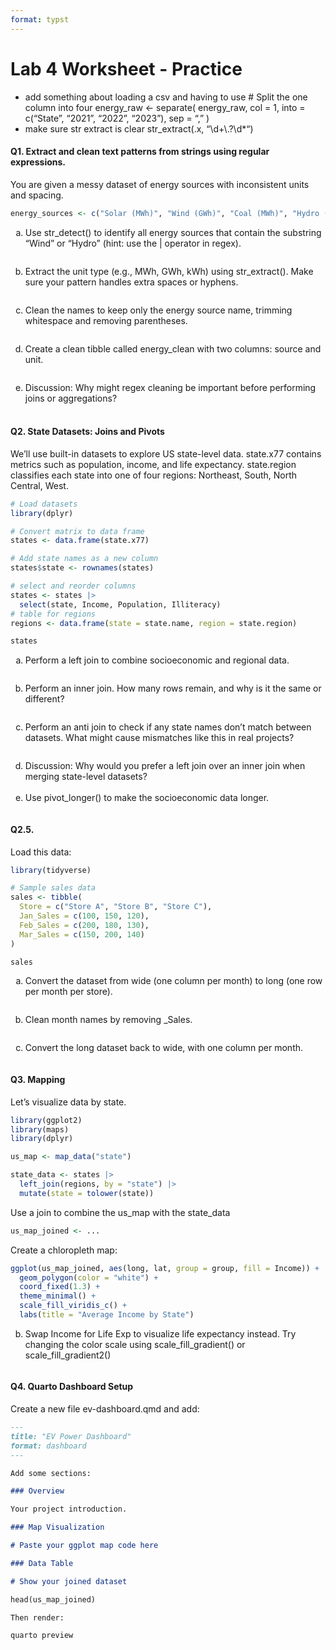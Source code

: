 ---
format: typst
---

# Lab 4 Worksheet - Practice

* add something about loading a csv and having to use
# Split the one column into four
energy_raw <- separate(
  energy_raw,
  col = 1,
  into = c("State", "2021", "2022", "2023"),
  sep = ","
)
* make sure str extract is clear str_extract(.x, "\\d+\\.?\\d*")

#### Q1. Extract and clean text patterns from strings using regular expressions.

You are given a messy dataset of energy sources with inconsistent units and spacing.

```{r}
energy_sources <- c("Solar (MWh)", "Wind (GWh)", "Coal (MWh)", "Hydro (kWh)")
```

a.  Use str_detect() to identify all energy sources that contain the substring "Wind" or "Hydro" (hint: use the \| operator in regex).

```{r}

```

b.  Extract the unit type (e.g., MWh, GWh, kWh) using str_extract(). Make sure your pattern handles extra spaces or hyphens.

```{r}

```

c.  Clean the names to keep only the energy source name, trimming whitespace and removing parentheses.

```{r}

```

d.  Create a clean tibble called energy_clean with two columns: source and unit.

```{r}

```

e.  Discussion: Why might regex cleaning be important before performing joins or aggregations?\
    \

#### Q2. State Datasets: Joins and Pivots

We’ll use built-in datasets to explore US state-level data. state.x77 contains metrics such as population, income, and life expectancy. state.region classifies each state into one of four regions: Northeast, South, North Central, West.

```{r}
# Load datasets
library(dplyr)

# Convert matrix to data frame
states <- data.frame(state.x77)

# Add state names as a new column
states$state <- rownames(states)

# select and reorder columns
states <- states |>
  select(state, Income, Population, Illiteracy)
# table for regions
regions <- data.frame(state = state.name, region = state.region)

states

```

a.  Perform a left join to combine socioeconomic and regional data.

```{r}

```

b.  Perform an inner join. How many rows remain, and why is it the same or different?

```{r}

```


c.  Perform an anti join to check if any state names don’t match between datasets. What might cause mismatches like this in real projects?

```{r}

```

d.  Discussion: Why would you prefer a left join over an inner join when merging state-level datasets?\
    \
e. Use pivot_longer() to make the socioeconomic data longer.\

```{r}

```

#### Q2.5.

Load this data:

```{r}
library(tidyverse)

# Sample sales data
sales <- tibble(
  Store = c("Store A", "Store B", "Store C"),
  Jan_Sales = c(100, 150, 120),
  Feb_Sales = c(200, 180, 130),
  Mar_Sales = c(150, 200, 140)
)

sales
```

a. Convert the dataset from wide (one column per month) to long (one row per month per store).

```{r}

```

b. Clean month names by removing _Sales.

```{r}

```

c. Convert the long dataset back to wide, with one column per month.

```{r}

```

#### Q3. Mapping

Let's visualize data by state.

```{r}
library(ggplot2)
library(maps)
library(dplyr)

us_map <- map_data("state")

state_data <- states |>
  left_join(regions, by = "state") |>
  mutate(state = tolower(state))

```

Use a join to combine the us_map with the state_data

```{r}
us_map_joined <- ...
```

Create a chloropleth map:

```{r}
ggplot(us_map_joined, aes(long, lat, group = group, fill = Income)) +
  geom_polygon(color = "white") +
  coord_fixed(1.3) +
  theme_minimal() +
  scale_fill_viridis_c() +
  labs(title = "Average Income by State")
```

b.  Swap Income for Life Exp to visualize life expectancy instead. Try changing the color scale using scale_fill_gradient() or scale_fill_gradient2()

```{r}

```

#### Q4. Quarto Dashboard Setup

Create a new file ev-dashboard.qmd and add:

```{markdown}

---
title: "EV Power Dashboard"
format: dashboard
---

Add some sections:

### Overview

Your project introduction.

### Map Visualization

# Paste your ggplot map code here

### Data Table

# Show your joined dataset

head(us_map_joined)

Then render:

quarto preview

```
